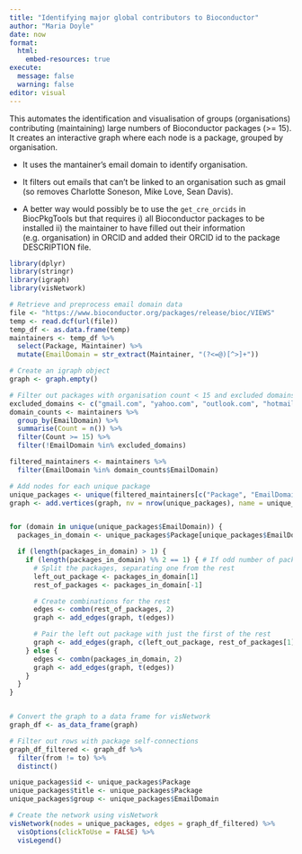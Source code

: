 ```yaml
---
title: "Identifying major global contributors to Bioconductor"
author: "Maria Doyle"
date: now
format:
  html:
    embed-resources: true
execute:
  message: false
  warning: false
editor: visual
---
```


This automates the identification and visualisation of groups (organisations) contributing (maintaining) large numbers of Bioconductor packages (\>= 15). It creates an interactive graph where each node is a package, grouped by organisation.

-   It uses the mantainer's email domain to identify organisation.

-   It filters out emails that can't be linked to an organisation such as gmail (so removes Charlotte Soneson, Mike Love, Sean Davis).

-   A better way would possibly be to use the `get_cre_orcids` in BiocPkgTools but that requires i) all Bioconductor packages to be installed ii) the maintainer to have filled out their information (e.g. organisation) in ORCID and added their ORCID id to the package DESCRIPTION file.

```r
library(dplyr)
library(stringr)
library(igraph)
library(visNetwork)

# Retrieve and preprocess email domain data
file <- "https://www.bioconductor.org/packages/release/bioc/VIEWS"
temp <- read.dcf(url(file))
temp_df <- as.data.frame(temp)
maintainers <- temp_df %>%
  select(Package, Maintainer) %>%
  mutate(EmailDomain = str_extract(Maintainer, "(?<=@)[^>]+"))

# Create an igraph object
graph <- graph.empty()

# Filter out packages with organisation count < 15 and excluded domains
excluded_domains <- c("gmail.com", "yahoo.com", "outlook.com", "hotmail.com", "googlemail.com", "bioconductor.org")
domain_counts <- maintainers %>%
  group_by(EmailDomain) %>%
  summarise(Count = n()) %>%
  filter(Count >= 15) %>%
  filter(!EmailDomain %in% excluded_domains)

filtered_maintainers <- maintainers %>%
  filter(EmailDomain %in% domain_counts$EmailDomain)

# Add nodes for each unique package
unique_packages <- unique(filtered_maintainers[c("Package", "EmailDomain")])
graph <- add.vertices(graph, nv = nrow(unique_packages), name = unique_packages$Package)


for (domain in unique(unique_packages$EmailDomain)) {
  packages_in_domain <- unique_packages$Package[unique_packages$EmailDomain == domain]

  if (length(packages_in_domain) > 1) {
    if (length(packages_in_domain) %% 2 == 1) { # If odd number of packages, so we don't get one package not linked to any other:
      # Split the packages, separating one from the rest
      left_out_package <- packages_in_domain[1]
      rest_of_packages <- packages_in_domain[-1]

      # Create combinations for the rest
      edges <- combn(rest_of_packages, 2)
      graph <- add_edges(graph, t(edges))

      # Pair the left out package with just the first of the rest
      graph <- add_edges(graph, c(left_out_package, rest_of_packages[1]))
    } else {
      edges <- combn(packages_in_domain, 2)
      graph <- add_edges(graph, t(edges))
    }
  }
}


# Convert the graph to a data frame for visNetwork
graph_df <- as_data_frame(graph)

# Filter out rows with package self-connections
graph_df_filtered <- graph_df %>%
  filter(from != to) %>%
  distinct()

unique_packages$id <- unique_packages$Package
unique_packages$title <- unique_packages$Package
unique_packages$group <- unique_packages$EmailDomain

# Create the network using visNetwork
visNetwork(nodes = unique_packages, edges = graph_df_filtered) %>%
  visOptions(clickToUse = FALSE) %>%
  visLegend()
```
